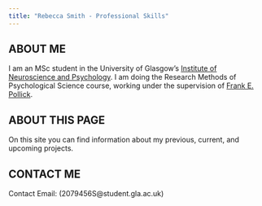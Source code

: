 ```yaml
---
title: "Rebecca Smith - Professional Skills"
---
```


## ABOUT ME
I am an MSc student in the University of Glasgow's
[Institute of Neuroscience and Psychology](http://www.gla.ac.uk/researchinstitutes/neurosciencepsychology/).
I am doing the Research Methods of Psychological Science course, working under the supervision of [Frank E. Pollick](https://www.gla.ac.uk/schools/psychology/staff/frankpollick/).

## ABOUT THIS PAGE
On this site you can find information about my previous, current, and upcoming projects.

## CONTACT ME
Contact Email: (2079456S@student.gla.ac.uk)

